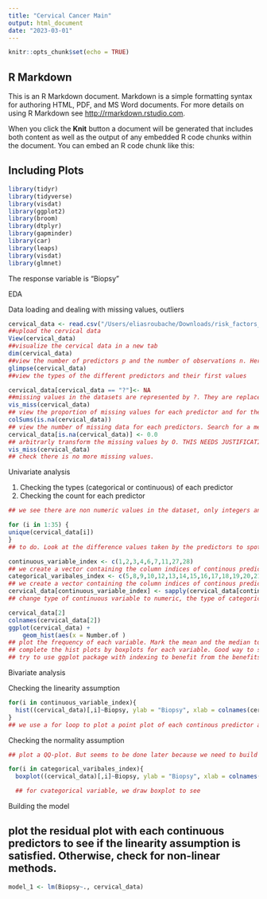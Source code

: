 ```yaml
---
title: "Cervical Cancer Main"
output: html_document
date: "2023-03-01"
---
```


```r
knitr::opts_chunk$set(echo = TRUE)
```

## R Markdown

This is an R Markdown document. Markdown is a simple formatting syntax for authoring HTML, PDF, and MS Word documents. For more details on using R Markdown see <http://rmarkdown.rstudio.com>.

When you click the **Knit** button a document will be generated that includes both content as well as the output of any embedded R code chunks within the document. You can embed an R code chunk like this:

## Including Plots


```r
library(tidyr)
library(tidyverse)
library(visdat)
library(ggplot2)
library(broom)
library(dtplyr)
library(gapminder)
library(car)
library(leaps)
library(visdat)
library(glmnet)
```

The response variable is "Biopsy"


EDA

Data loading and dealing with missing values, outliers


```r
cervical_data <- read.csv("/Users/eliasroubache/Downloads/risk_factors_cervical_cancer.csv", header= TRUE) 
##upload the cervical data 
View(cervical_data) 
##visualize the cervical data in a new tab 
dim(cervical_data) 
##view the number of predictors p and the number of observations n. Here, p=35 and n=858. Search for a technique to output directly the number of predictors
glimpse(cervical_data)
##view the types of the different predictors and their first values
```

```r
cervical_data[cervical_data == "?"]<- NA 
##missing values in the datasets are represented by ?. They are replaced by NA, the value R matches for missing values. 
vis_miss(cervical_data)
## view the proportion of missing values for each predictor and for the whole data. 
colSums(is.na(cervical_data))
## view the number of missing data for each predictors. Search for a method that sees if the missing values are for the same observations. In this case, can we remove them? Idea: we can remove the predictors with more than 15% of the data missing.
cervical_data[is.na(cervical_data)] <- 0.0 
## arbitrarly transform the missing values by O. THIS NEEDS JUSTIFICATION.
vis_miss(cervical_data)
## check there is no more missing values. 
```




Univariate analysis 

1. Checking the types (categorical or continuous) of each predictor
2. Checking the count for each predictor

```r
## we see there are non numeric values in the dataset, only integers and characters. 

for (i in 1:35) {
unique(cervical_data[i])
}
## to do. Look at the difference values taken by the predictors to spot binary and categorical predictors. If there are 2 values, they are binary. All predictors that measures time are considered continuous (as time is infinite and can be split). Same argument for number of partners (it can be infinite). If the number of unique values is under 20 for other predictors, we say it is categorical. Otherwise, it is considered to be continuous.  
```

```r
continuous_variable_index <- c(1,2,3,4,6,7,11,27,28)
## we create a vector containing the column indices of continous predictors. 
categorical_varibales_index <- c(5,8,9,10,12,13,14,15,16,17,18,19,20,21,22,23,24,25,26, 29,30,31,32,33,34,35)
## we create a vector containing the column indices of continous predictors. 
cervical_data[continuous_variable_index] <- sapply(cervical_data[continuous_variable_index],as.numeric)
## change type of continuous variable to numeric, the type of categorical variable as factors. INDEXTO BE CHANGED 
```

```r
cervical_data[2]
colnames(cervical_data[2])
ggplot(cervical_data) + 
    geom_hist(aes(x = Number.of )
## plot the frequency of each variable. Mark the mean and the median to assess the skewness. 
## complete the hist plots by boxplots for each variable. Good way to see outliers and skewness
## try to use ggplot package with indexing to benefit from the benefits of ggplot such as density or frequoply for the moment. A regular method is to find below. 
```




Bivariate analysis

Checking the linearity assumption

```r
for(i in continuous_variable_index){
  hist((cervical_data)[,i]~Biopsy, ylab = "Biopsy", xlab = colnames(cervical_data)[i], cervical_data)
}
## we use a for loop to plot a point plot of each continous predictor against the response. We then plot a line that best fit the data and check for linearity. Try to use ggplot. 
```


Checking the normality assumption

```r
## plot a QQ-plot. But seems to be done later because we need to build the model first and have predictions to test against the real values. 
```



```r
for(i in categorical_varibales_index){
  boxplot((cervical_data)[,i]~Biopsy, ylab = "Biopsy", xlab = colnames(cervical_data)[i], cervical_data)

  ## for cvategorical variable, we draw boxplot to see 
```


Building the model 

## plot the residual plot with each continuous predictors to see if the linearity assumption is satisfied. Otherwise, check for non-linear methods. 

```r
model_1 <- lm(Biopsy~., cervical_data)
```
